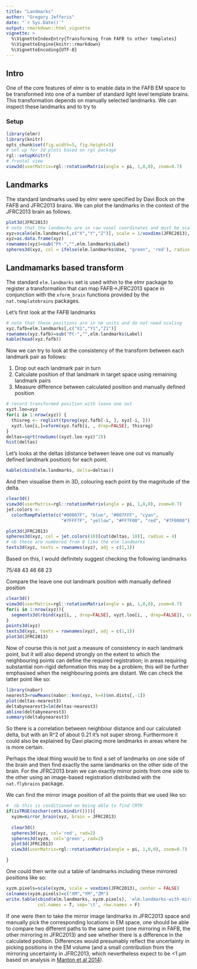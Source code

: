 ```yaml
---
title: "Landmarks"
author: "Gregory Jefferis"
date: "`r Sys.Date()`"
output: rmarkdown::html_vignette
vignette: >
  %\VignetteIndexEntry{Transforming from FAFB to other templates}
  %\VignetteEngine{knitr::rmarkdown}
  %\VignetteEncoding{UTF-8}
---
```

## Intro
One of the core features of elmr is to enable data in the FAFB EM space to be
transformed into one of a number of standard light level template brains. This
transformation depends on manually selected landmarks. We can inspect these
landmarks and to try to  

### Setup
```r
library(elmr)
library(knitr)
opts_chunk$set(fig.width=5, fig.height=5)
# set up for 3d plots based on rgl package
rgl::setupKnitr()
# frontal view
view3d(userMatrix=rgl::rotationMatrix(angle = pi, 1,0,0), zoom=0.7)
```

## Landmarks
The standard landmarks used by elmr were specified by Davi Bock on the FAFB and
JFRC2013 brains. We can plot the landmarks in the context of the JFRC2013 brain
as follows.

```r
plot3d(JFRC2013)
# note that the landmarks are in raw voxel coordinates and must be scaled
xyz=scale(elm.landmarks[,c("X","Y","Z")], scale = 1/voxdims(JFRC2013), center = FALSE)
xyz=as.data.frame(xyz)
rownames(xyz)=sub("Pt-","",elm.landmarks$Label)
spheres3d(xyz, col = ifelse(elm.landmarks$Use, "green", 'red'), radius = 4)
```

## Landmamarks based transform
The standard `elm.landmarks` set is used within to the elmr package to register
a transformation that can map FAFB->JFRC2013 space in conjunction with the 
`xform_brain` functions provided by the `nat.templatebrains` packages.

Let's first look at the FAFB landmarks

```r
# note that these positions are in nm units and do not need scaling
xyz.fafb=elm.landmarks[,c("X1","Y1","Z1")]
rownames(xyz.fafb)=sub("Pt-","",elm.landmarks$Label)
kable(head(xyz.fafb))
```

Now we can try to look at the consistency of the transform between each landmark
pair as follows:

1. Drop out each landmark pair in turn
2. Calculate position of that landmark in target space using remaining landmark pairs
3. Measure difference between calculated position and manually defined position

```r
# record transformed position with leave one out
xyzt.loo=xyz
for(i in 1:nrow(xyz)) {
  thisreg <- reglist(tpsreg(xyz.fafb[-i, ], xyz[-i, ]))
  xyzt.loo[i,]=xform(xyz.fafb[i, , drop=FALSE], thisreg)
}
deltas=sqrt(rowSums((xyzt.loo-xyz)^2))
hist(deltas)
```

Let's looks at the deltas (distance between leave one out vs manually defined landmark position)
for each point.

```r
kable(cbind(elm.landmarks, delta=deltas))
```

And then visualise them in 3D, colouring each point by the magnitude of the delta.

```r
clear3d()
view3d(userMatrix=rgl::rotationMatrix(angle = pi, 1,0,0), zoom=0.7)
jet.colors <-
  colorRampPalette(c("#00007F", "blue", "#007FFF", "cyan",
                     "#7FFF7F", "yellow", "#FF7F00", "red", "#7F0000"))

plot3d(JFRC2013)
spheres3d(xyz, col = jet.colors(10)[cut(deltas, 10)], radius = 4)
# nb these are numbered from 0 like the elm landmarks
texts3d(xyz, texts = rownames(xyz), adj = c(1,1))
```

Based on this, I would definitely suggest checking the following landmarks

75/48
43
46
68
23

Compare the leave one out landmark position with manually defined position

```r
clear3d()
view3d(userMatrix=rgl::rotationMatrix(angle = pi, 1,0,0), zoom=0.7)
for(i in 1:nrow(xyz)){
  segments3d(rbind(xyz[i, , drop=FALSE], xyzt.loo[i, , drop=FALSE]), col=jet.colors(10)[cut(deltas, 10)][i], lwd=3)
}
points3d(xyz)
texts3d(xyz, texts = rownames(xyz), adj = c(1,1))
plot3d(JFRC2013)
```

Now of course this is not just a measure of consistency in each landmark point, 
but it will also depend strongly on the extent to which the neighbouring points
can define the required registration; in areas requiring substantial non-rigid
deformation this may be a problem; this will be further emphasised when the
neighbouring points are distant. We can check the latter point like so:

```r
library(nabor)
nearest3=rowMeans(nabor::knn(xyz, k=4)$nn.dists[,-1])
plot(deltas~nearest3)
deltabynearest3=lm(deltas~nearest3)
abline(deltabynearest3)
summary(deltabynearest3)
```

So there is a correlation between neighbour distance and our calculated delta,
but with an R^2 of about 0.21 it's not super strong. Furthermore it could also
be explained by Davi placing more landmarks in areas where he is more certain.

Perhaps the ideal thing would be to find a set of landmarks on one side of the
brain and then find exactly the same landmarks on the other side of the brain.
For the JFRC2013 brain we can exactly mirror points from one side to the other 
using an image-based registration distributed with the `nat.flybrains` package.

We can find the mirror image position of all the points that we used like so:

```r
#  nb this is conditioned on being able to find CMTK
if(isTRUE(nzchar(cmtk.bindir()))){
  xyzm=mirror_brain(xyz, brain = JFRC2013)
  
  clear3d()
  spheres3d(xyz, col='red', rad=2)
  spheres3d(xyzm, col='green', rad=2)
  plot3d(JFRC2013)
  view3d(userMatrix=rgl::rotationMatrix(angle = pi, 1,0,0), zoom=0.7)

}
```

One could then write out a table of landmarks including these mirrored positions
like so:

```r
xyzm.pixels=scale(xyzm, scale = voxdims(JFRC2013), center = FALSE)
colnames(xyzm.pixels)=c("XM","YM","ZM")
write.table(cbind(elm.landmarks, xyzm.pixels), 'elm.landmarks-with-mirror.tsv',
            col.names = T, sep='\t', row.names = F)
```


If one were then to take the mirror image landmarks in JFRC2013 space and 
manually pick the corresponding locations in EM space, one should be able to 
compare two different paths to the same point (one mirroring in FAFB, the other
mirroring in JFRC2013) and see whether there is a difference in the calculated
position. Differences would presumably reflect the uncertainty in picking 
positions in the EM volume (and a small contribution from the mirroring 
uncertainty in JFRC2013, which nevertheless expect to be <1 µm based on analysis in
[Manton et al 2014](https://doi.org/10.1101/006353)).

